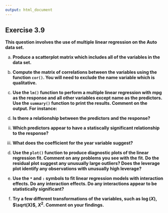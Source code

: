 ```yaml
---
output: html_document
---
```


## Exercise 3.9

__This question involves the use of multiple linear regression on the Auto data set.__

a. __Produce a scatterplot matrix which includes all of the variables in the data set.__

<!-- enter your solution here -->

b. __Compute the matrix of correlations between the variables using the function `cor()`. You will need to exclude the name variable which is qualitative.__

<!-- enter your solution here -->

c. __Use the `lm()` function to perform a multiple linear regression with mpg as the response and all other variables except name as the predictors. Use the `summary()` function to print the results. Comment on the output. For instance:__

i. __Is there a relationship between the predictors and the response?__

<!-- enter your solution here -->

ii. __Which predictors appear to have a statiscally significant relationship to the response?__

<!-- enter your solution here -->

iii. __What does the coefficient for the year variable suggest?__

<!-- enter your solution here -->

d. __Use the `plot()` function to produce diagnostic plots of the linear regression fit. Comment on any problems you see with the fit. Do the residual plot suggest any unusually large outliers? Does the leverage plot identify any observations with unusually high leverage?__

<!-- enter your solution here -->

e. __Use the `*` and `:` symbols to fit linear regression models with interaction effects. Do any interaction effects. Do any interactions appear to be statistically significant?__

<!-- enter your solution here -->

f. __Try a few different transformations of the variables, such as $\log(X)$, $\sqrt(X)$, $X^2$. Comment on your findings.__

<!-- enter your solution here -->
